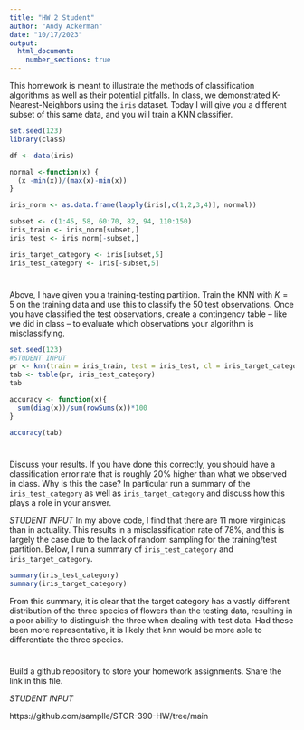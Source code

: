 ---
title: "HW 2 Student"
author: "Andy Ackerman"
date: "10/17/2023"
output: 
  html_document:
    number_sections: true
---

This homework is meant to illustrate the methods of classification algorithms as well as their potential pitfalls.  In class, we demonstrated K-Nearest-Neighbors using the `iris` dataset.  Today I will give you a different subset of this same data, and you will train a KNN classifier.  

```{r, echo = FALSE}
set.seed(123)
library(class)

df <- data(iris) 

normal <-function(x) {
  (x -min(x))/(max(x)-min(x))   
}

iris_norm <- as.data.frame(lapply(iris[,c(1,2,3,4)], normal))

subset <- c(1:45, 58, 60:70, 82, 94, 110:150)
iris_train <- iris_norm[subset,] 
iris_test <- iris_norm[-subset,] 

iris_target_category <- iris[subset,5]
iris_test_category <- iris[-subset,5]


```

#
Above, I have given you a training-testing partition.  Train the KNN with $K = 5$ on the training data and use this to classify the 50 test observations.  Once you have classified the test observations, create a contingency table -- like we did in class -- to evaluate which observations your algorithm is misclassifying.   

```{r}
set.seed(123)
#STUDENT INPUT
pr <- knn(train = iris_train, test = iris_test, cl = iris_target_category, k = 5)
tab <- table(pr, iris_test_category)
tab

accuracy <- function(x){
  sum(diag(x))/sum(rowSums(x))*100
}

accuracy(tab)
```

#

Discuss your results.  If you have done this correctly, you should have a classification error rate that is roughly 20% higher than what we observed in class.  Why is this the case? In particular run a summary of the `iris_test_category` as well as `iris_target_category` and discuss how this plays a role in your answer.  

*STUDENT INPUT* 
In my above code, I find that there are 11 more virginicas than in actuality. This results in a misclassification rate of 78%, and this is largely the case due to the lack of random sampling for the training/test partition. Below, I run a summary of `iris_test_category` and `iris_target_category`.

```{r}
summary(iris_test_category)
summary(iris_target_category)
```

From this summary, it is clear that the target category has a vastly different distribution of the three species of flowers than the testing data, resulting in a poor ability to distinguish the three when dealing with test data. Had these been more representative, it is likely that knn would be more able to differentiate the three species. 

#

Build a github repository to store your homework assignments.  Share the link in this file.  

*STUDENT INPUT*

https://github.com/samplle/STOR-390-HW/tree/main

